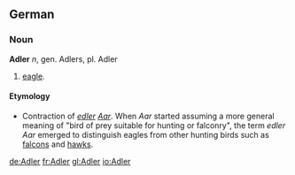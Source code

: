== German ==
===Noun===
'''Adler''' ''n'', gen. Adlers, pl. Adler

# [[eagle]].

====Etymology====
* Contraction of ''[[edel|edler]] [[Aar]]''. When ''Aar'' started assuming a more general meaning of "bird of prey suitable for hunting or falconry", the term ''edler Aar'' emerged to distinguish eagles from other hunting birds such as [[falcon]]s and [[hawk]]s.

[[de:Adler]]
[[fr:Adler]]
[[gl:Adler]]
[[io:Adler]]